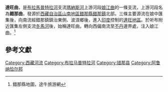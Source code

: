 {{Infobox river
 |river_name      = 達旺曲
 |image_name      = 
 |image_size      = 
 |caption         = 
 |image_map       = Manasrivermap.png
 |map_size        = 260px
 |map_caption     = 瑪納斯河流域图
 |origin          =
 |mouth           =
 |basin_countries = [[中国|中国]], [[印度|印度]],[[不丹|不丹]]
 |progression     =
 |length          = 
 |elevation       =
 |mouth_elevation =
 |discharge       =
 |watershed       =
 |river_system    = [[瑪納斯河|瑪納斯河]]
 |left_tribs      =
 |right_tribs     =
}}
'''達旺曲'''，是[[布拉馬普特拉河|布拉馬普特拉河]]支流[[瑪納斯河_(印度)|瑪納斯河]]上游河段[[娘江曲|娘江曲]]的一條支流，上游河段名為'''錯那曲'''，發源於[[西藏自治區|西藏自治區]][[山南地區|山南地區]][[錯那縣|錯那縣]][[錯那鎮|錯那鎮]]北部。三條主要源流在娘中匯集後，向南流經錯那鎮鎮治東側、波浪鄉後，進入[[印度|印度]]控制的[[達旺地區|達旺地區]]。於听布附近匯集左側支流[[冬馬河|冬馬河]]後，始稱達旺曲。轉向西偏南流至[[不丹|不丹]]邊界處，注入娘江曲。<ref>錯那縣地圖，途牛旅游網</ref>

==參考文獻==
{{reflist}}

{{西南边境诸河}}

[[Category:西藏河流|Category:西藏河流]]
[[Category:布拉马普特拉河|Category:布拉马普特拉河]]
[[Category:错那县|Category:错那县]]
[[Category:阿鲁纳恰尔邦|Category:阿鲁纳恰尔邦]]